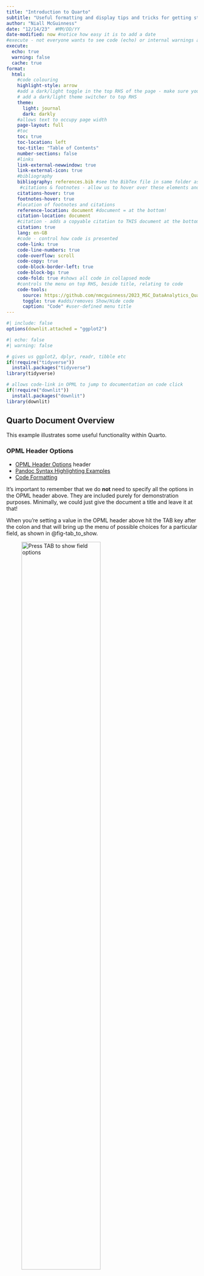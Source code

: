 ```yaml
---
title: "Introduction to Quarto"
subtitle: "Useful formatting and display tips and tricks for getting started with Quarto"
author: "Niall McGuinness"
date: "12/14/23"  #MM/DD/YY
date-modified: now #notice how easy it is to add a date
#execute - not everyone wants to see code (echo) or internal warnings and we can also cache code output to speed up our render process - we can still override this in the code chunks (see below)
execute:
  echo: true
  warning: false
  cache: true
format: 
  html:
    #code colouring
    highlight-style: arrow 
    #add a dark/light toggle in the top RHS of the page - make sure you maximise the browser window in case you cant see the toggle 
    # add a dark/light theme switcher to top RHS
    theme:            
      light: journal
      dark: darkly
    #allows text to occupy page width
    page-layout: full 
    #toc
    toc: true
    toc-location: left
    toc-title: "Table of Contents"
    number-sections: false
    #links
    link-external-newwindow: true
    link-external-icon: true
    #bibliography
    bibliography: references.bib #see the BibTex file in same folder as this file
     #citations & footnotes - allow us to hover over these elements and see content
    citations-hover: true
    footnotes-hover: true
    #location of footnotes and citations   
    reference-location: document #document = at the bottom!
    citation-location: document
    #citation - adds a copyable citation to THIS document at the bottom
    citation: true
    lang: en-GB
    #code - control how code is presented
    code-link: true
    code-line-numbers: true
    code-overflow: scroll
    code-copy: true
    code-block-border-left: true
    code-block-bg: true
    code-fold: true #shows all code in collapsed mode
    #controls the menu on top RHS, beside title, relating to code
    code-tools:  
      source: https://github.com/nmcguinness/2023_MSC_DataAnalytics_Quarto_Demo.git #adds external link to code accessed in menu
      toggle: true #adds/removes Show/Hide code 
      caption: "Code" #user-defined menu title
---
```


```r
#| include: false
options(downlit.attached = "ggplot2")
```

```r
#| echo: false
#| warning: false

# gives us ggplot2, dplyr, readr, tibble etc
if(!require("tidyverse"))
  install.packages("tidyverse")
library(tidyverse)

# allows code-link in OPML to jump to documentation on code click
if(!require("downlit"))
  install.packages("downlit")
library(downlit)

```

## Quarto Document Overview

This example illustrates some useful functionality within Quarto.

### OPML Header Options

-   [OPML Header Options](https://quarto.org/docs/reference/formats/opml.html) header
-   [Pandoc Syntax Highlighting Examples](https://www.garrickadenbuie.com/blog/pandoc-syntax-highlighting-examples/)
-   [Code Formatting](https://quarto.org/docs/output-formats/html-code.html)

It's important to remember that we do **not** need to specify all the options in the OPML header above. They are included purely for demonstration purposes. Minimally, we could just give the document a title and leave it at that!

When you're setting a value in the OPML header above hit the TAB key after the colon and that will bring up the menu of possible choices for a particular field, as shown in @fig-tab_to_show. 

![Press TAB to show field options](images/tab_to_show_menu.png){width=70% fig-align="center" fig-alt="An image of a context senstive menu." #fig-tab_to_show}

However, do **not** forget to leave a SPACE after the colon for each field. For more information on adding images/figures see this [link](https://quarto.org/docs/authoring/figures.html).

### Cross References

[Cross-references](https://quarto.org/docs/authoring/cross-references.html) make it easier for readers to navigate your document by providing numbered references and hyperlinks to various entities like figures and tables.

#### Some Examples

@fig-temperature explores the temperature from May 2023 to September 2023.

```r
#| label: fig-temperature
#| fig-cap: Temperature (Jan - June 2023).
#| fig-align: center
#| fig-dpi: 300
#| fig-format: png
#| echo: true

# month names for x-axis
month.names <- c("May", "June", "July", "August", "September")

# this was generated using esquisse
ggplot(airquality) +
  aes(x = factor(Month, labels = month.names), 
      y = Temp, fill = Month) +
  geom_violin(adjust = 0.4, scale = "area") +
  scale_fill_distiller(palette = "RdYlBu", direction = 1) +
  labs(
    x = "Month",
    y = "Temperature(°C)",
    fill = "Month"
  ) +
  theme_minimal() +
  theme(
    axis.title.x = element_text(margin = margin(t = 10, b = 10)),  # Adjust X axis title
    axis.title.y = element_text(margin = margin(r = 10, l = 10))   # Adjust Y axis title

  ) +
  facet_wrap(
    vars(Month),
    scales = "free_x",
    ncol = 5L,
    nrow = 1L
  )
```

We can add plots with multiple plot components (e.g. a, b,...) as shown in @fig-airquality

```r
#| label: fig-airquality
#| fig-cap: Temperature, Wind, and Ozone level.
#| fig-subcap: 
#|  - A subcaption for plot 1
#|  - A subcaption for plot 2
#| fig-align: center
#| layout-ncol: 2
#| echo: true

ggplot(airquality, aes(Temp, Ozone)) + 
  geom_point() + 
  geom_smooth(method = "loess") +
    labs(
    x = "Temperature(°C)",
    y = "Ozone"
  ) +
  theme_minimal() +
  theme(
    axis.title.x = element_text(margin = margin(t = 10, b = 10)),  # Adjust X axis title
    axis.title.y = element_text(margin = margin(r = 10, l = 10))   # Adjust Y axis title
  ) 


ggplot(airquality, aes(Wind, Temp)) + 
  geom_point() + 
  geom_smooth(method = "loess") +
  labs(
    x = "Wind (kmph)",
    y = "Temperature(°C)"
  ) +
  theme_minimal() +
  theme(
    axis.title.x = element_text(margin = margin(t = 10, b = 10)),  # Adjust X axis title
    axis.title.y = element_text(margin = margin(r = 10, l = 10))   # Adjust Y axis title
  ) 

```

Notice that we can add annotations in the R chunk (i.e. the grey sections that contains R code) to do things like set caption, subcaption, width, dpi, aspect ratio, etc. We can learn more about Figures [here](https://quarto.org/docs/authoring/figures.html).

@tbl-airquality presents....

```r
#| label: tbl-airquality
#| tbl-cap: Air Quality Heads
#| echo: true

knitr::kable(head(airquality))

```

We can also do override the settings in the OPML header above and turn source code off with *echo* set to false, turn off warnings, and disable caching for a specific chunk of code.

@tbl-airqualitytail presents....

```r
#| label: tbl-airqualitytail
#| tbl-cap: Air Quality Tails
#| echo: true
#| warning: true
#| cache: false

knitr::kable(tail(airquality))

```

Finally, notice also how the table and figure numbers are automatically set by Quarto. If we re-arrange these elements then the numbers will update automatically.

### Footnotes

Quarto will use Pandoc to automatically generate [footnotes](https://quarto.org/docs/authoring/footnotes-and-citations.html) in a number of styles.

#### Some Examples

When considering the impact of Sea surface temperature[^1] on Ozone[^2] level...

[^1]: Sea surface temperature (SST), or ocean surface temperature, is the ocean temperature close to the surface.

[^2]: Ozone is a molecule composed of three oxygen atoms.

### Citations & Bibliography

Quarto will use Pandoc to automatically generate [citations and a bibliography](https://quarto.org/docs/authoring/footnotes-and-citations.html) in a number of styles.

#### Some Examples

According to @smith2023 we may consider....and is proven [@smith2023; @doe2021]. A number of online sources [@quartoofficial] report...

To add a bibliography all we need to do is the following:

1.  Create a [references.bib](https://github.com/nmcguinness/2023_MSC_DataAnalytics_Quarto_Demo/blob/main/references.bib) file in the folder as this document.
2.  Add a reference to this bib file in the OPML header above.
3.  Populate the bib file with [BibTeX](https://www.bibtex.org/Format/) compatible citations which you can easily generate using [free online tools](https://www.bibme.org/bibtex)

## Additional Reading

* [HTML Theming](https://quarto.org/docs/output-formats/html-themes.html)
* [YouTube - Hello, Quarto: A World of Possibilities (for Reproducible Publishing)](https://youtu.be/Qrz2rUWM-uY)
* [YouTube - Beautiful reports and presentations with Quarto](https://youtu.be/hbf7Ai3jnxY?t=1693)


